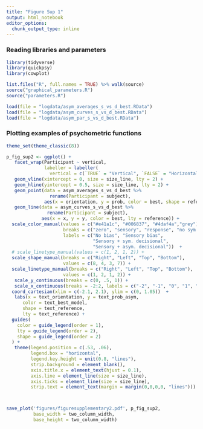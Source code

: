 ```yaml
---
title: "Figure Sup 1"
output: html_notebook
editor_options: 
  chunk_output_type: inline
---
```


### Reading libraries and parameters

```r
library(tidyverse)
library(quickpsy)
library(cowplot)

list.files("R", full.names = TRUE) %>% walk(source)
source("graphical_parameters.R")
source("parameters.R")

load(file = "logdata/asym_averages_s_vs_d_best.RData")
load(file = "logdata/asym_curves_s_vs_d_best.RData")
load(file = "logdata/asym_par_s_vs_d_best.RData")
```


### Plotting examples of psychometric functions
```r
theme_set(theme_classic(8))

p_fig_sup2 <- ggplot() +
   facet_wrap(Participant ~ vertical, 
              labeller = labeller(
                vertical = c(`TRUE` = "Vertical", `FALSE` = "Horizontal"))) +
   geom_vline(xintercept = 0, size = size_line, lty = 2) +
   geom_hline(yintercept = 0.5, size = size_line, lty = 2) +
   geom_point(data = asym_averages_s_vs_d_best %>% 
                rename(Participant = subject), 
              aes(x = orientation, y = prob, color = best, shape = reference)) +
   geom_line(data = asym_curves_s_vs_d_best %>% 
               rename(Participant = subject), 
             aes(x = x, y = y, color = best, lty = reference)) +
  scale_color_manual(values = c("#e41a1c", "#006837", "#4daf4a","grey"),
                     breaks = c("zero", "sensory", "response", "no sym crit"),
                     labels = c("No bias", "Sensory bias", 
                                "Sensory + sym. decisional", 
                                "Sensory + asym. decisional"))  +
  # scale_linetype_manual(values = c(1, 2, 1, 2)) +
  scale_shape_manual(breaks = c("Right", "Left", "Top", "Bottom"),
                     values = c(8, 4, 3, 7)) +
  scale_linetype_manual(breaks = c("Right", "Left", "Top", "Bottom"),
                     values = c(1, 2, 1, 2)) +
   scale_y_continuous(breaks = c(0, .5, 1)) +
   scale_x_continuous(breaks = -2:2, labels = c("-2", "-1", "0", "1", "2")) +
  coord_cartesian(xlim = c(-2.1, 2.1), ylim = c(0, 1.05))  +
   labs(x = text_orientation, y = text_prob_asym,
      color = text_best_model,
      shape = text_reference,
      lty = text_reference) +
  guides(
    color = guide_legend(order = 1),
    lty = guide_legend(order = 2),
    shape = guide_legend(order = 2)
  ) +
   theme(legend.position = c(.53, .06),
         legend.box = "horizontal",
         legend.key.height = unit(0.8, "lines"),
         strip.background = element_blank(),
         axis.title.x = element_text(hjust = 0.1),
         axis.line = element_line(size = size_line), 
         axis.ticks = element_line(size = size_line),
         strip.text = element_text(margin = margin(0,0,0,0, "lines")))



save_plot('figures/figuresupplementary2.pdf', p_fig_sup2, 
          base_width = two_column_width,
          base_height = two_column_width)
```
